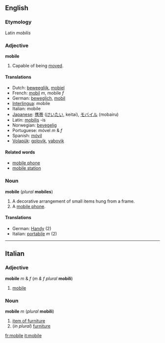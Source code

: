 ==English==
===Etymology===
Latin ''mobilis''

===Adjective===
'''mobile'''

#Capable of being [[move]]d.

====Translations====
*Dutch: [[beweeglijk]], [[mobiel]]
*French: [[mobil]] ''m'', mobile ''f''
*German: [[beweglich]], [[mobil]]
*[[Interlingua]]: mobile
*Italian: mobile
*[[Japanese]]: [[携帯]] ([[けいたい]], keitai), [[モバイル]] (mobairu)
*Latin: [[mobilis]] -is
*Norwegian: [[bevegelig]]
*Portuguese: móvel ''m'' & ''f''
*Spanish: [[móvil]]
*[[Volapük]]: [[golovik]], [[vabovik]]

====Related words====
*[[mobile phone]]
*[[mobile station]]

===Noun===
'''mobile''' (''plural'' '''mobiles''')

#A decorative arrangement of small items hung from a frame.
#A [[mobile phone]].

====Translations====
*German: [[Handy]] (2) <!--gender?-->
*Italian: [[portabile]] ''m'' (2) <!--correct?-->

----
==Italian==
===Adjective===
'''mobile''' ''m'' & ''f'' (''m & f plural'' '''mobili''')

#[[mobile]]

===Noun===
'''mobile''' ''m'' (''plural'' '''mobili''')

#[[item of furniture]]
#(''in plural'') [[furniture]]

[[fr:mobile]]
[[it:mobile]]